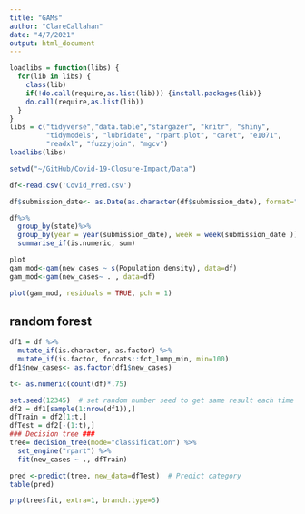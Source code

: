 ```yaml
---
title: "GAMs"
author: "ClareCallahan"
date: "4/7/2021"
output: html_document
---
```


```r
loadlibs = function(libs) {
  for(lib in libs) {
    class(lib)
    if(!do.call(require,as.list(lib))) {install.packages(lib)}
    do.call(require,as.list(lib))
  }
}
libs = c("tidyverse","data.table","stargazer", "knitr", "shiny",
         "tidymodels", "lubridate", "rpart.plot", "caret", "e1071",
         "readxl", "fuzzyjoin", "mgcv")
loadlibs(libs)

```


```r
setwd("~/GitHub/Covid-19-Closure-Impact/Data")

df<-read.csv('Covid_Pred.csv')

df$submission_date<- as.Date(as.character(df$submission_date), format="%m/%d/%Y")

df%>% 
  group_by(state)%>%
  group_by(year = year(submission_date), week = week(submission_date )) %>% 
  summarise_if(is.numeric, sum)

```


```r

plot
gam_mod<-gam(new_cases ~ s(Population_density), data=df)
gam_mod<-gam(new_cases~ . , data=df)

plot(gam_mod, residuals = TRUE, pch = 1)
```
## random forest
```r
df1 = df %>%
  mutate_if(is.character, as.factor) %>% 
  mutate_if(is.factor, forcats::fct_lump_min, min=100) 
df1$new_cases<- as.factor(df1$new_cases)

t<- as.numeric(count(df)*.75)

set.seed(12345)  # set random number seed to get same result each time script is run
df2 = df1[sample(1:nrow(df1)),]
dfTrain = df2[1:t,]
dfTest = df2[-(1:t),]
### Decision tree ###
tree= decision_tree(mode="classification") %>%
  set_engine("rpart") %>%
  fit(new_cases ~ ., dfTrain) 

pred <-predict(tree, new_data=dfTest)  # Predict category
table(pred)

prp(tree$fit, extra=1, branch.type=5)
```

